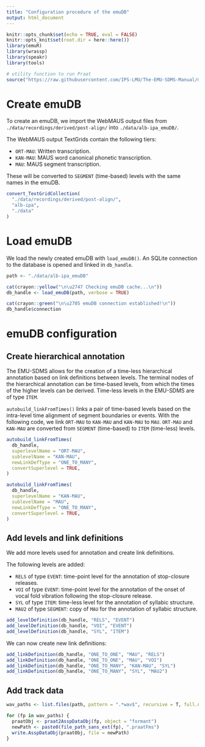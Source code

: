 ```yaml
---
title: "Configuration procedure of the emuDB"
output: html_document
---
```


```r
knitr::opts_chunk$set(echo = TRUE, eval = FALSE)
knitr::opts_knit$set(root.dir = here::here())
library(emuR)
library(wrassp)
library(speakr)
library(tools)

# utility function to run Praat
source("https://raw.githubusercontent.com/IPS-LMU/The-EMU-SDMS-Manual/master/R/praat2AsspDataObj.R")
```

# Create emuDB

To create an emuDB, we import the WebMAUS output files from `./data/recordings/derived/post-align/` into `./data/alb-ipa_emuDB/`.

The WebMAUS output TextGrids contain the following tiers:

- `ORT-MAU`: Written transcription.
- `KAN-MAU`: MAUS word canonical phonetic transcription.
- `MAU`: MAUS segment transcription.

These will be converted to `SEGMENT` (time-based) levels with the same names in the emuDB.

```r
convert_TextGridCollection(
  "./data/recordings/derived/post-align/",
  "alb-ipa",
  "./data"
)
```

# Load emuDB

We load the newly created emuDB with `load_emuDB()`.
An SQLite connection to the database is opened and linked in `db_handle`.

```r
path <- "./data/alb-ipa_emuDB"

cat(crayon::yellow("\n\u2747 Checking emuDB cache...\n"))
db_handle <- load_emuDB(path, verbose = TRUE)

cat(crayon::green("\n\u2705 emuDB connection established!\n"))
db_handle$connection
```

# emuDB configuration

## Create hierarchical annotation

The EMU-SDMS allows for the creation of a time-less hierarchical annotation based on link definitions between levels.
The terminal nodes of the hierarchical annotation can be time-based levels, from which the times of the higher levels can be derived.
Time-less levels in the EMU-SDMS are of type `ITEM`.

`autobuild_linkFromTimes()` links a pair of time-based levels based on the intra-level time alignment of segment boundaries or events.
With the following code, we link `ORT-MAU` to `KAN-MAU` and `KAN-MAU` to `MAU`.
`ORT-MAU` and `KAN-MAU` are converted from `SEGMENT` (time-based) to `ITEM` (time-less) levels.

```r
autobuild_linkFromTimes(
  db_handle,
  superlevelName = "ORT-MAU",
  sublevelName = "KAN-MAU",
  newLinkDefType = "ONE_TO_MANY",
  convertSuperlevel = TRUE,
)

autobuild_linkFromTimes(
  db_handle,
  superlevelName = "KAN-MAU",
  sublevelName = "MAU",
  newLinkDefType = "ONE_TO_MANY",
  convertSuperlevel = TRUE,
)
```

## Add levels and link definitions

We add more levels used for annotation and create link definitions.

The following levels are added:

- `RELS` of type `EVENT`: time-point level for the annotation of stop-closure releases.
- `VOI` of type `EVENT`: time-point level for the annotation of the onset of vocal fold vibration following the stop-closure release.
- `SYL` of type `ITEM`: time-less level for the annotation of syllabic structure.
- `MAU2` of type `SEGMENT`: copy of `MAU` for the annotation of syllabic structure.

```r
add_levelDefinition(db_handle, "RELS", "EVENT")
add_levelDefinition(db_handle, "VOI", "EVENT")
add_levelDefinition(db_handle, "SYL", "ITEM")
```

We can now create new link definitions:

```r
add_linkDefinition(db_handle, "ONE_TO_ONE", "MAU", "RELS")
add_linkDefinition(db_handle, "ONE_TO_ONE", "MAU", "VOI")
add_linkDefinition(db_handle, "ONE_TO_MANY", "KAN-MAU", "SYL")
add_linkDefinition(db_handle, "ONE_TO_MANY", "SYL", "MAU2")
```

## Add track data

```r
wav_paths <- list.files(path, pattern = ".*wav$", recursive = T, full.names = T)

for (fp in wav_paths) {
  praatObj <- praat2AsspDataObj(fp, object = "formant")
  newPath <- paste0(file_path_sans_ext(fp), ".praatFms")
  write.AsspDataObj(praatObj, file = newPath)
}
```

